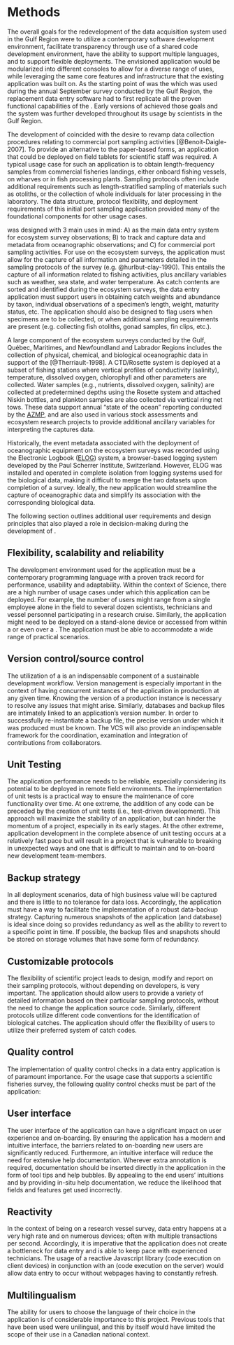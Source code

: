 # Methods

The overall goals for the redevelopment of the data acquisition system used in the \gls{dfo} Gulf Region were to utilize a contemporary software development environment, facilitate transparency through use of a shared code development environment, have the ability to support multiple languages, and to support flexible deployments. 
The envisioned application would be modularized into different consoles to allow for a diverse range of uses, while leveraging the same core features and infrastructure that the existing application was built on.
As the starting point of \gls{andes} was the \gls{ese} which was used during the annual September survey conducted by the \gls{dfo} Gulf Region, the replacement data entry software had to first replicate all the proven functional capabilities of the \gls{ese}.
Early versions of \gls{andes} achieved those goals and the system was further developed throughout its usage by scientists in the Gulf Region.

The development of \gls{andes} coincided with the desire to revamp data collection procedures relating to commercial port sampling activities [@Benoit-Daigle-2007].
To provide an alternative to the paper-based forms, an application that could be deployed on field tablets for scientific staff was required.
A typical usage case for such an application is to obtain length-frequency samples from commercial fisheries landings, either onboard fishing vessels, on wharves or in fish processing plants.
Sampling protocols often include additional requirements such as length-stratified sampling of materials such as otoliths, or the collection of whole individuals for later processing in the laboratory.
The data structure, protocol flexibility, and deployment requirements of this initial port sampling application provided many of the foundational components for other usage cases.

\gls{andes} was designed with 3 main uses in mind:
A) as the main data entry system for ecosystem survey observations;
B) to track and capture data and metadata from oceanographic observations; and
C) for commercial port sampling activities.
For use on the ecosystem surveys, the application must allow for the capture of all information and parameters detailed in the sampling protocols of the survey (e.g. @hurlbut-clay-1990).
This entails the capture of all information related to fishing activities, plus ancillary variables such as weather, sea state, and water temperature.
As catch contents are sorted and identified during the ecosystem surveys, the data entry application must support users in obtaining catch weights and abundance by taxon, individual observations of a specimen's length, weight, maturity status, etc.
The application should also be designed to flag users when specimens are to be collected, or when additional sampling requirements are present (e.g. collecting fish otoliths, gonad samples, fin clips, etc.).

A large component of the ecosystem surveys conducted by the Gulf, Québec, Maritimes, and Newfoundland and Labrador Regions includes the collection of physical, chemical, and biological oceanographic data in support of the \gls{azmp} [@Therriault-1998].
A CTD/Rosette system is deployed at a subset of fishing stations where vertical profiles of conductivity (salinity), temperature, dissolved oxygen, chlorophyll and other parameters are collected.
Water samples (e.g., nutrients, dissolved oxygen, salinity) are collected at predetermined depths using the Rosette system and attached Niskin bottles, and plankton samples are also collected via vertical ring net tows.
These data support annual "state of the ocean" reporting conducted by the [AZMP](https://www.dfo-mpo.gc.ca/science/data-donnees/azmp-pmza/index-eng.html), and are also used in various stock assessments and ecosystem research projects to provide additional ancillary variables for interpreting the captures data.

Historically, the event metadata associated with the deployment of oceanographic equipment on the ecosystem surveys was recorded using the Electronic Logbook ([ELOG](https://elog.psi.ch/elog/)) system, a browser-based logging system developed by the Paul Scherrer Institute, Switzerland.
However, ELOG was installed and operated in complete isolation from logging systems used for the biological data, making it difficult to merge the two datasets upon completion of a survey.
Ideally, the new application would streamline the capture of oceanographic data and simplify its association with the corresponding biological data.

The following section outlines additional user requirements and design principles that also played a role in decision-making during the development of \gls{andes}. 


## Flexibility, scalability and reliability

The development environment used for the application must be a contemporary programming language with a proven track record for performance, usability and adaptability.
Within the context of \gls{dfo} Science, there are a high number of usage cases under which this application can be deployed.
For example, the number of users might range from a single employee alone in the field to several dozen scientists, technicians and vessel personnel participating in a research cruise.
Similarly, the application might need to be deployed on a stand-alone device or accessed from within a \gls{lan} or even over a \gls{wan}.
The application must be able to accommodate a wide range of practical scenarios.

## Version control/source control

The utilization of a \gls{vcs} is an indispensable component of a sustainable development workflow.
Version management is especially important in the context of having concurrent instances of the application in production at any given time.
Knowing the version of a production instance is necessary to resolve any issues that might arise.
Similarly, databases and backup files are intimately linked to an application's version number.
In order to successfully re-instantiate a backup file, the precise version under which it was produced must be known.
The VCS will also provide an indispensable framework for the coordination, examination and integration of contributions from collaborators.

## Unit Testing

The application performance needs to be reliable, especially considering its potential to be deployed in remote field environments.
The implementation of unit tests is a practical way to ensure the maintenance of core functionality over time.
At one extreme, the addition of any code can be preceded by the creation of unit tests (i.e., test-driven development).
This approach will maximize the stability of an application, but can hinder the momentum of a project, especially in its early stages.
At the other extreme, application development in the complete absence of unit testing occurs at a relatively fast pace but will result in a project that is vulnerable to breaking in unexpected ways and one that is difficult to maintain and to on-board new development team-members.

## Backup strategy

In all deployment scenarios, data of high business value will be captured and there is little to no tolerance for data loss.
Accordingly, the application must have a way to facilitate the implementation of a robust data-backup strategy.
Capturing numerous snapshots of the application (and database) is ideal since doing so provides redundancy as well as the ability to revert to a specific point in time.
If possible, the backup files and snapshots should be stored on storage volumes that have some form of redundancy.

## Customizable protocols

The flexibility of scientific project leads to design, modify and report on their sampling protocols, without depending on developers, is very important.
The application should allow users to provide a variety of detailed information based on their particular sampling protocols, without the need to change the application source code.
Similarly, different protocols utilize different code conventions for the identification of biological catches.
The application should offer the flexibility of users to utilize their preferred system of catch codes.

## Quality control

The implementation of quality control checks in a data entry application is of paramount importance.
For the usage case that supports a scientific fisheries survey, the following quality control checks must be part of the application:

\begin{description}
\item[Fishing sets]{The application should ensure all the required information about a fishing location have been filled in.
Users should be warned if the fishing station start and/or end coordinates fall outside the expected sampling stratum (if applicable).}
\item[Catches]{The application should verify the validity of catches that do not have any specimen-level data entry associated with them.
This validation is important to help identify catches that might have been entered accidentally.}
\item[Specimens]{The application should flag specimens whose length falls outside an acceptable range and should not allow blank values.
Similarly, a validation of the specimen's length-to-weight ratio should be performed to warn users if a recorded measurement falls outside the expected range.}
\item[Observations]{Individual observations are characterized by an observation type.
Observation types should have predefined data types such as integer, float, string or categorical.
The application should ensure that inputted observation values respect the data type of the corresponding observation type, and falls within an allowable redefined range.
In the case where an observation type (e.g., sex) has a set of defined categories (e.g., male, female, unknown), the application should ensure that any entered values fall within the set of available options.}
\end{description}

## User interface

The user interface of the application can have a significant impact on user experience and on-boarding.
By ensuring the application has a modern and intuitive interface, the barriers related to on-boarding new users are significantly reduced.
Furthermore, an intuitive interface will reduce the need for extensive help documentation.
Wherever extra annotation is required, documentation should be inserted directly in the application in the form of tool tips and help bubbles.
By appealing to the end users' intuitions and by providing in-situ help documentation, we reduce the likelihood that fields and features get used incorrectly.

## Reactivity

In the context of being on a research vessel survey, data entry happens at a very high rate and on numerous devices; often with multiple transactions per second.
Accordingly, it is imperative that the application does not create a bottleneck for data entry and is able to keep pace with experienced technicians.
The usage of a reactive Javascript library (code execution on client devices) in conjunction with an \gls{api} (code execution on the server) would allow data entry to occur without webpages having to constantly refresh.

## Multilingualism

The ability for users to choose the language of their choice in the application is of considerable importance to this project.
Previous tools that have been used were unilingual, and this by itself would have limited the scope of their use in a Canadian national context.
